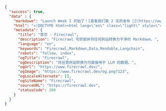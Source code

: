 ```json
{
  "success": true,
  "data" : {
    "markdown": "Launch Week I 开始了！[查看我们第 2 天的发布 🚀](https://www.firecrawl.dev/blog/launch-week-i-day-2-doubled-rate-limits)[💥 获享 2 个月免费...",
    "html": "<!DOCTYPE html><html lang=\"en\" class=\"light\" style=\"color-scheme: light;\"><body class=\"__variable_36bd41 __variable_d7dc5d font-inter ...",
    "metadata": {
      "title": "首页 - Firecrawl",
      "description": "Firecrawl 可抓取并将任何网站转换为干净的 Markdown。",
      "language": "en",
      "keywords": "Firecrawl,Markdown,Data,Mendable,Langchain",
      "robots": "follow, index",
      "ogTitle": "Firecrawl",
      "ogDescription": "将任意网站转换为可直接用于 LLM 的数据。",
      "ogUrl": "https://www.firecrawl.dev/",
      "ogImage": "https://www.firecrawl.dev/og.png?123",
      "ogLocaleAlternate": [],
      "ogSiteName": "Firecrawl",
      "sourceURL": "https://firecrawl.dev",
      "statusCode": 200
    }
  }
}
```
